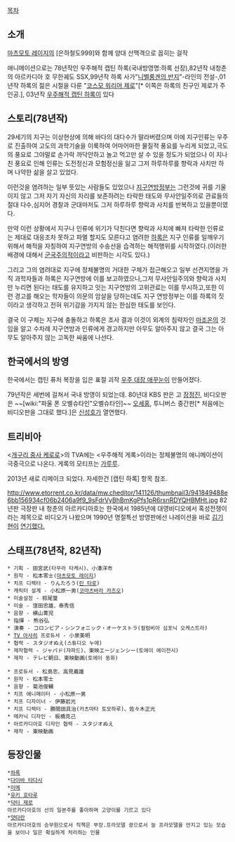 [[목차]]

== 소개 ==

[[마츠모토 레이지]]의 [은하철도999]와 함께 양대 산맥격으로 꼽히는 걸작

애니메이션으로는 78년작인 우주해적 캡틴 하록(국내방영명:하록 선장),82년작 내청춘의 아르카디아 호 무한궤도 SSX,99년작 하록 사가"[[니벨룽겐의 반지]]"-라인의 전설-,01년작 하록의 젊은 시절을 다룬 "[[코스모 워리어 제로]]"[* 이쪽은 하록의 친구인 제로가 주인공.], 03년작 [[우주해적 캡틴 하록]]이 있다

== 스토리(78년작) ==

29세기의 지구는 이상현상에 의해 바다의 대다수가 말라버렸으며 이에 지구인류는 우주로 진출하여 고도의 과학기술을 이룩하여 어마어마한 물질적 풍요를 누리게 되었고,극도의 풍요로 그야말로 손가락 까닥안하고 놀고 먹고만 살 수 있을 정도가 되었으나 이 지나친 풍요로 인해 인류는 도전정신과 모험정신을 잃고 그저 하루하루를 향락과 사치만 하며 나약한 삶을 살고 있었다.

이런것을 염려하는 일부 뜻있는 사람들도 있었으나 [[지구연방]]정부는 그런것에 귀를 기울이지 않고 그저 자기 자신의 자리를 보존하려는 타락한 태도와 무사안일주의로 관료들의 절대 다수,심지어 경찰과 군대마저도 그저 하루하루 향락과 사치를 반복하고 있을뿐이였다.

만약 이런 상황에서 지구나 인류에 위기가 닥친다면 향락과 사치에 빠져 타락한 인류로는 제대로 대응조차 못하고 파멸 할지도 모른다고 염려한 [[하록]]은 지구 인류를 일깨우기 위해서 해적을 자칭하여 지구연방의 수송선을 습격하는 해적행위를 시작하였다.(이러한 배경에 대해서 [[군국주의]]적이라고 비판하는 시각도 있다.)

그리고 그의 염려대로 지구에 정체불명의 거대한 구체가 접근해오고 일부 선견지명을 가직 과학자들과 하록은 지구연방에 이를 보고하였으나,그저 무사안일주의와 향락과 사치만 누리면 된다는 태도를 유지하고 잇는 지구연방의 고위관료는 이를 무시하고,또한 이런 경고를 해오는 학자들이 의문의 암살을 당하는데도 지구 연방정부는 이를 하록의 짓이라고 생각하고 전혀 위기감을 가지지 않는 한심한 태도를 보인다.

결국 이 구체는 지구에 충돌하고 하록은 조사 결과 이것이 외계의 침략자인 [[마조온]]의 것임을 알고 수차례 지구연방과 인류에게 경고하지만 아무도 알아주지 않고 결국 그는 아무도 알아주지 않는 고독한 싸움에 나선다.

== 한국에서의 방영 ==

한국에서는 캡틴 퓨처 복장을 입은 표절 괴작 [[우주 대장 애꾸눈]]이 만들어졌다.

79년작은 세번에 걸쳐서 국내 방영이 되었는데. 80년대 KBS 판은 고 [[장정진]], 비디오판은 ~~[wiki:"파울 폰 오벨슈타인"오벨슈타인]~~ [[오세홍]], 투니버스 중간판[* 처음에는 비디오판을 그대로 했다.]은 [[신성호]]가 열연했다.

== 트리비아 ==

<[[개구리 중사 케로로]]>의 TVA에는 <우주해적 게록>이라는 정체불명의 애니메이션이 극중극으로 나온다. 게록의 모티프는 [[가루루]]. 

2013년 새로 리메이크 되었다. 자세한건 [캡틴 하록] 항목 참조.

http://www.etorrent.co.kr/data/mw.cheditor/141126/thumbnail3/941849488e6bb156934cf06b2406a9f9_9sFdrVyBhBmKgPfs1pR6rsnRDYQHBMHt.jpg
82년판 극장판 내 청춘의 아르카디아호는 한국에서 1985년에 대영비디오에서 혹성전쟁이라는 제목으로 비디오가 나왔으며 1990년 명절특선 방영판에선 나레이션을 바로 [[김기현]]이 [http://blog.naver.com/PostView.nhn?blogId=kbrkjs&logNo=50160902144&parentCategoryNo=10&categoryNo=18&viewDate=&isShowPopularPosts=false&from=postView 연기했다.]

== 스태프(78년작, 82년작) ==

 * 기획 - 田宮武(타무라 타케시)、小湊洋市
 * 원작 - 松本零士([[마츠모토 레이지]])
 * 치프 디렉터 - りんたろう([[린 타로]])
 * 캐릭터 설계 - 小松原一男([[코마츠바라 카즈오]])
 * 미술설정 - 椋尾篁
 * 미술 - 窪田忠雄、泰秀信
 * 음향 - 横山菁児
 * 指揮 - 熊谷弘
 * 演奏 - コロンビア・シンフォニック・オーケストラ(컬럼비아 심포닉 오케스트라)
 * [[TV 아사히]] 프로듀서 - 小泉美明
 * 협력 - スタジオぬえ(스튜디오 누에)
 * 제작협력 - ジャパド(쟈파드)、東映エージェンシー(토에이 에이전시)
 * 제작 - テレビ朝日、東映動画(토에이 동화)

 * 프로듀서 - 松島忠、高見義雄
 * 원작 - 松本零士
 * 음향 - 菊池俊輔
 * 치프 애니메이터 - 小松原一男
 * 치프 디자이너 - 伊藤岩光
 * 치프 디렉터 - 勝間田具治(카츠마타 토모하루)、佐々木正光
 * 메카닉 디자인 - 板橋克己
 * 아르카디아호 디자인 협력 - スタジオぬえ
 * 제작 - 東映動画

== 등장인물 ==
 *[[하록]]
 *[[다이바 타다시]]
 *[[미메]]
 *[[유키 호타루]]
 *[[닥터 제로]]
 아르카디아호의 선의 일본주를 좋아하며 고양이를 기르고 있다
 *[[얏타란]]
 아르카디아호의 승무원으로서 직책은 부장.프라모델 광으로서 늘 프라모델을 만지고 있는 모습을 보이나 일은 확실하게 처리하는 인물
